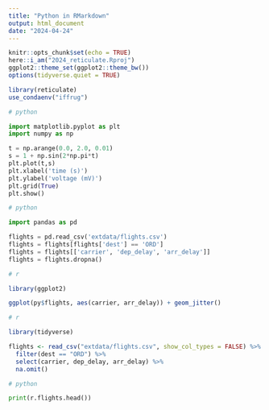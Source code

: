 ---
title: "Python in RMarkdown"
output: html_document
date: "2024-04-24"
---

```{r setup, include=FALSE}
knitr::opts_chunk$set(echo = TRUE)
here::i_am("2024_reticulate.Rproj")
ggplot2::theme_set(ggplot2::theme_bw())
options(tidyverse.quiet = TRUE)

library(reticulate)
use_condaenv("iffrug")
```

```{python}
# python

import matplotlib.pyplot as plt
import numpy as np

t = np.arange(0.0, 2.0, 0.01)
s = 1 + np.sin(2*np.pi*t)
plt.plot(t,s)
plt.xlabel('time (s)')
plt.ylabel('voltage (mV)')
plt.grid(True)
plt.show()
```

```{python}
# python

import pandas as pd

flights = pd.read_csv('extdata/flights.csv')
flights = flights[flights['dest'] == 'ORD']
flights = flights[['carrier', 'dep_delay', 'arr_delay']]
flights = flights.dropna()
```

```{r, fig.width=7, fig.height=3}
# r

library(ggplot2)

ggplot(py$flights, aes(carrier, arr_delay)) + geom_jitter()
```

```{r}
# r

library(tidyverse)

flights <- read_csv("extdata/flights.csv", show_col_types = FALSE) %>%
  filter(dest == "ORD") %>%
  select(carrier, dep_delay, arr_delay) %>%
  na.omit()
```

```{python}
# python

print(r.flights.head())
```

